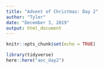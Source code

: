 ```yaml
---
title: "Advent of Christmas: Day 2"
author: "Tyler"
date: "December 3, 2019"
output: html_document
---
```


```r
knitr::opts_chunk$set(echo = TRUE)
```

```r
library(tidyverse)
here::here("aoc_day2")
```

```r

```